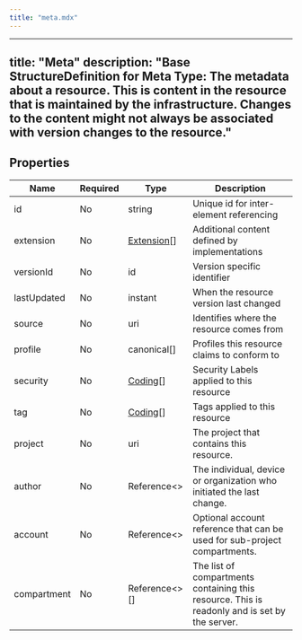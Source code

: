 ```yaml
---
title: "meta.mdx"
---
```


---
title: "Meta"
description: "Base StructureDefinition for Meta Type: The metadata about a resource. This is content in the resource that is maintained by the infrastructure. Changes to the content might not always be associated with version changes to the resource."
---

## Properties

| Name        | Required | Type                                                  | Description                                                                                   |
| ----------- | -------- | ----------------------------------------------------- | --------------------------------------------------------------------------------------------- |
| id          | No       | string                                                | Unique id for inter-element referencing                                                       |
| extension   | No       | [Extension](/medical-api/fhir/data-types/extension)[] | Additional content defined by implementations                                                 |
| versionId   | No       | id                                                    | Version specific identifier                                                                   |
| lastUpdated | No       | instant                                               | When the resource version last changed                                                        |
| source      | No       | uri                                                   | Identifies where the resource comes from                                                      |
| profile     | No       | canonical[]                                           | Profiles this resource claims to conform to                                                   |
| security    | No       | [Coding](/medical-api/fhir/data-types/coding)[]       | Security Labels applied to this resource                                                      |
| tag         | No       | [Coding](/medical-api/fhir/data-types/coding)[]       | Tags applied to this resource                                                                 |
| project     | No       | uri                                                   | The project that contains this resource.                                                      |
| author      | No       | Reference&lt;&gt;                                     | The individual, device or organization who initiated the last change.                         |
| account     | No       | Reference&lt;&gt;                                     | Optional account reference that can be used for sub-project compartments.                     |
| compartment | No       | Reference&lt;&gt;[]                                   | The list of compartments containing this resource. This is readonly and is set by the server. |
